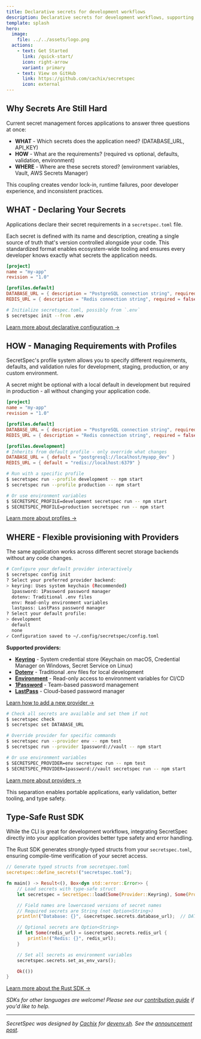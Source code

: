 ```yaml
---
title: Declarative secrets for development workflows
description: Declarative secrets for development workflows, supporting a variety of provisioning backends.
template: splash
hero:
  image:
    file: ../../assets/logo.png
  actions:
    - text: Get Started
      link: /quick-start/
      icon: right-arrow
      variant: primary
    - text: View on GitHub
      link: https://github.com/cachix/secretspec
      icon: external
---
```



## Why Secrets Are Still Hard

Current secret management forces applications to answer three questions at once:

- **WHAT** - Which secrets does the application need? (DATABASE_URL, API_KEY)
- **HOW** - What are the requirements? (required vs optional, defaults, validation, environment)
- **WHERE** - Where are these secrets stored? (environment variables, Vault, AWS Secrets Manager)

This coupling creates vendor lock-in, runtime failures, poor developer experience, and inconsistent practices.

## WHAT - Declaring Your Secrets

Applications declare their secret requirements in a `secretspec.toml` file.

Each secret is defined with its name and description, creating a single source of truth that's version controlled alongside your code. This standardized format enables ecosystem-wide tooling and ensures every developer knows exactly what secrets the application needs.

```toml
[project]
name = "my-app"
revision = "1.0"

[profiles.default]
DATABASE_URL = { description = "PostgreSQL connection string", required = true }
REDIS_URL = { description = "Redis connection string", required = false }
```

```bash
# Initialize secretspec.toml, possibly from `.env`
$ secretspec init --from .env
```

[Learn more about declarative configuration →](/concepts/declarative/)

## HOW - Managing Requirements with Profiles

SecretSpec's profile system allows you to specify different requirements, defaults, and validation rules for development, staging, production, or any custom environment.

A secret might be optional with a local default in development but required in production - all without changing your application code.

```toml
[project]
name = "my-app"
revision = "1.0"

[profiles.default]
DATABASE_URL = { description = "PostgreSQL connection string", required = true }
REDIS_URL = { description = "Redis connection string", required = false }

[profiles.development]
# Inherits from default profile - only override what changes
DATABASE_URL = { default = "postgresql://localhost/myapp_dev" }
REDIS_URL = { default = "redis://localhost:6379" }
```

```bash
# Run with a specific profile
$ secretspec run --profile development -- npm start
$ secretspec run --profile production -- npm start

# Or use environment variables
$ SECRETSPEC_PROFILE=development secretspec run -- npm start
$ SECRETSPEC_PROFILE=production secretspec run -- npm start
```

[Learn more about profiles →](/concepts/profiles/)

## WHERE - Flexible provisioning with Providers

The same application works across different secret storage backends without any code changes.

```bash
# Configure your default provider interactively
$ secretspec config init
? Select your preferred provider backend:
> keyring: Uses system keychain (Recommended)
  1password: 1Password password manager
  dotenv: Traditional .env files
  env: Read-only environment variables
  lastpass: LastPass password manager
? Select your default profile:
> development
  default
  none
✓ Configuration saved to ~/.config/secretspec/config.toml
```

**Supported providers:**
- [**Keyring**](/providers/keyring/) - System credential store (Keychain on macOS, Credential Manager on Windows, Secret Service on Linux)
- [**Dotenv**](/providers/dotenv/) - Traditional .env files for local development
- [**Environment**](/providers/env/) - Read-only access to environment variables for CI/CD
- [**1Password**](/providers/1password/) - Team-based password management
- [**LastPass**](/providers/lastpass/) - Cloud-based password manager

[Learn how to add a new provider →](/reference/adding-providers/)

```bash
# Check all secrets are available and set them if not
$ secretspec check
$ secretspec set DATABASE_URL

# Override provider for specific commands
$ secretspec run --provider env -- npm test
$ secretspec run --provider 1password://vault -- npm start

# Or use environment variables
$ SECRETSPEC_PROVIDER=env secretspec run -- npm test
$ SECRETSPEC_PROVIDER=1password://vault secretspec run -- npm start
```

[Learn more about providers →](/concepts/providers/)

This separation enables portable applications, early validation, better tooling, and type safety.

## Type-Safe Rust SDK

While the CLI is great for development workflows, integrating SecretSpec directly into your application provides better type safety and error handling.

The Rust SDK generates strongly-typed structs from your `secretspec.toml`, ensuring compile-time verification of your secret access.

```rust
// Generate typed structs from secretspec.toml
secretspec::define_secrets!("secretspec.toml");

fn main() -> Result<(), Box<dyn std::error::Error>> {
    // Load secrets with type-safe struct
    let secretspec = SecretSpec::load(Some(Provider::Keyring), Some(Profile::Production))?;

    // Field names are lowercased versions of secret names
    // Required secrets are String (not Option<String>)
    println!("Database: {}", &secretspec.secrets.database_url);  // DATABASE_URL -> database_url

    // Optional secrets are Option<String>
    if let Some(redis_url) = &secretspec.secrets.redis_url {
        println!("Redis: {}", redis_url);
    }

    // Set all secrets as environment variables
    secretspec.secrets.set_as_env_vars();

    Ok(())
}
```

[Learn more about the Rust SDK →](/sdk/rust/)

*SDKs for other languages are welcome! Please see our [contribution guide](https://github.com/cachix/secretspec) if you'd like to help.*

---

*SecretSpec was designed by [Cachix](https://cachix.org) for [devenv.sh](https://devenv.sh). See the [announcement post](https://devenv.sh/blog/2025/01/08/secretspec).*
